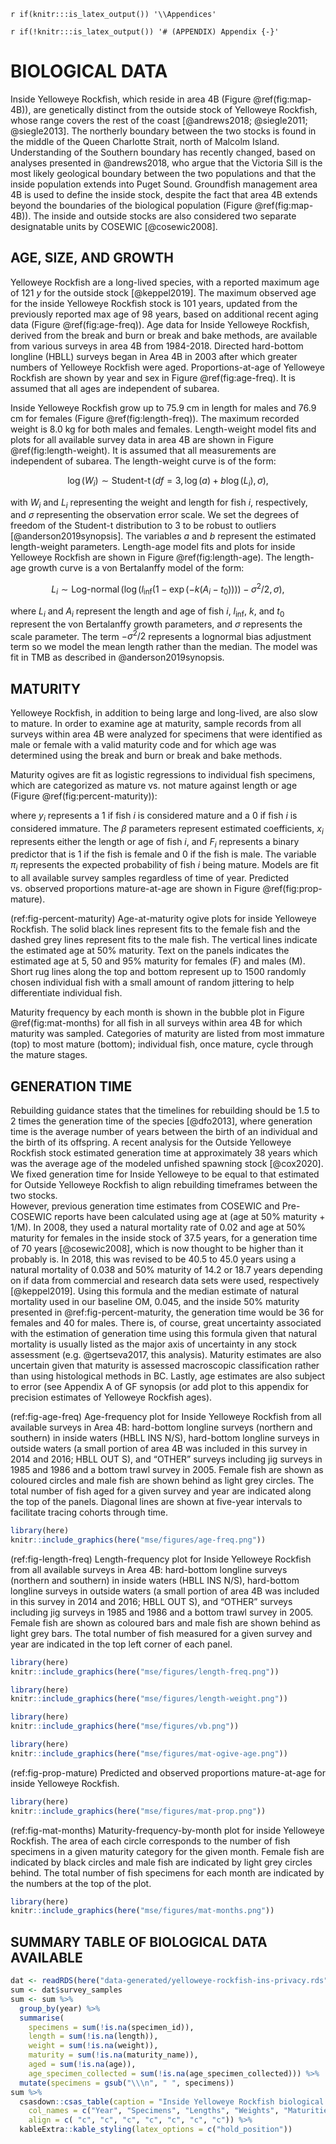 \clearpage

`r if(knitr:::is_latex_output()) '\\Appendices'`

`r if(!knitr:::is_latex_output()) '# (APPENDIX) Appendix {-}'`

# BIOLOGICAL DATA {#app:biological-data}

Inside Yelloweye Rockfish, which reside in area 4B (Figure \@ref(fig:map-4B)), are genetically distinct from the outside stock of Yelloweye Rockfish, whose range covers the rest of the coast [@andrews2018; @siegle2011; @siegle2013]. The northerly boundary between the two stocks is found in the middle of the Queen Charlotte Strait, north of Malcolm Island. Understanding of the Southern boundary has recently changed, based on analyses presented in @andrews2018, who argue that the Victoria Sill is the most likely geological boundary between the two populations and that the inside population extends into Puget Sound. Groundfish management area 4B is used to define the inside stock, despite the fact that area 4B extends beyond the boundaries of the biological population (Figure \@ref(fig:map-4B)). The inside and outside stocks are also considered two separate designatable units by COSEWIC [@cosewic2008].

## AGE, SIZE, AND GROWTH {#sec:growth}

Yelloweye Rockfish are a long-lived species, with a reported maximum age of 121 *y* for the outside stock [@keppel2019]. The maximum observed age for the inside Yelloweye Rockfish stock is 101 years, updated from the previously reported max age of 98 years, based on additional recent aging data (Figure \@ref(fig:age-freq)). 
Age data for Inside Yelloweye Rockfish, derived from the break and burn or break and bake methods, are available from various surveys in area 4B from 1984-2018.
Directed hard-bottom longline (HBLL) surveys began in Area 4B in 2003 after which greater numbers of Yelloweye Rockfish were aged.
Proportions-at-age of Yelloweye Rockfish are shown by year and sex in Figure \@ref(fig:age-freq). It is assumed that all ages are independent of subarea.

Inside Yelloweye Rockfish grow up to 75.9 cm in length for males and 76.9 cm for females (Figure \@ref(fig:length-freq)). The maximum recorded weight is 8.0 kg for both males and females. Length-weight model fits and plots for all available survey data in area 4B are shown in Figure \@ref(fig:length-weight). It is assumed that all measurements are independent of subarea. The length-weight curve is of the form:

$$
\log (W_i) \sim \operatorname{Student-t}(df = 3, \log(a) + b \log(L_i), \sigma),
$$

with $W_i$ and $L_i$ representing the weight and length for fish $i$, respectively, and $\sigma$ representing the observation error scale.
We set the degrees of freedom of the Student-t distribution to 3 to be robust to outliers [@anderson2019synopsis].
The variables $a$ and $b$ represent the estimated length-weight parameters.
Length-age model fits and plots for inside Yelloweye Rockfish are shown in Figure \@ref(fig:length-age). The length-age growth curve is a von Bertalanffy model of the form:

$$
L_i \sim \operatorname{Log-normal}
\left( \log(l_\mathrm{inf} (1 - \exp(-k (A_i - t_0)))) -
\sigma^2 / 2, \sigma \right),
$$

where $L_i$ and $A_i$ represent the length and age of fish $i$, $l_\mathrm{inf}$, $k$, and $t_0$ represent the von Bertalanffy growth parameters, and $\sigma$ represents the scale parameter. The term $- \sigma^2 /2$ represents a 
lognormal bias adjustment term so we model the mean length rather than the median.
The model was fit in TMB as described in @anderson2019synopsis.

## MATURITY {#sec:maturity}

Yelloweye Rockfish, in addition to being large and long-lived, are also slow to mature. In order to examine age at maturity, sample records from all surveys within area 4B were analyzed for specimens that were identified as male or female with a valid maturity code and for which age was determined using the break and burn or break and bake methods. 

Maturity ogives are fit as logistic regressions to individual fish specimens, which are categorized as mature vs. not mature against length or age (Figure \@ref(fig:percent-maturity)):

\begin{align}
y_i &\sim \mathrm{Binomial}(\pi_i)\\
\mathrm{logit} \left( \pi_i \right) &= \beta_0 + \beta_1 x_i + \beta_2 F_i
\end{align}

where $y_i$ represents a 1 if fish $i$ is considered mature and a 0 if fish $i$
is considered immature. The $\beta$ parameters represent estimated coefficients,
$x_i$ represents either the length or age of fish $i$, and $F_i$ represents
a binary predictor that is 1 if the fish is female and 0 if the fish is male.
The variable $\pi_i$ represents the expected probability of fish $i$ being
mature. Models are fit to all available survey samples regardless of time of
year. Predicted vs. observed proportions mature-at-age are shown in Figure \@ref(fig:prop-mature).

(ref:fig-percent-maturity) Age-at-maturity ogive plots for inside Yelloweye Rockfish. The solid black lines represent fits to the female fish and the dashed grey lines represent fits to the male fish. The vertical lines indicate the estimated age at 50% maturity. Text on the panels indicates the estimated age at 5, 50 and 95% maturity for females (F) and males (M). Short rug lines along the top and bottom represent up to 1500 randomly chosen individual fish with a small amount of random jittering to help differentiate individual fish.

Maturity frequency by each month is shown in the bubble plot in Figure \@ref(fig:mat-months) for all fish in all surveys within area 4B for which maturity was sampled. Categories of maturity are listed from most immature (top) to most mature (bottom); individual fish, once mature, cycle through the mature stages.

## GENERATION TIME {#sec:generation}

Rebuilding guidance states that the timelines for rebuilding should be 1.5 to 2 times the generation time of the species [@dfo2013], where generation time is the average number of years between the birth of an individual and the birth of its offspring. 
A recent analysis for the Outside Yelloweye Rockfish stock estimated generation time at approximately 38 years which was the average age of the modeled unfished spawning stock [@cox2020]. 
We fixed generation time for Inside Yelloweye to be equal to that estimated for Outside Yelloweye Rockfish to align rebuilding timeframes between the two stocks.  
However, previous generation time estimates from COSEWIC and Pre-COSEWIC reports have been calculated using age at (age at 50% maturity + 1/M). 
In 2008, they used a natural mortality rate of 0.02 and age at 50% maturity for females in the inside stock of 37.5 years, for a generation time of 70 years [@cosewic2008], which is now thought to be higher than it probably is. 
In 2018, this was revised to be 40.5 to 45.0 years using a natural mortality of 0.038 and 50% maturity of 14.2 or 18.7 years depending on if data from commercial and research data sets were used, respectively [@keppel2019]. 
Using this formula and the median estimate of natural mortality used in our baseline OM, 0.045, and the inside 50% maturity presented in @ref:fig-percent-maturity, the generation time would be 36 for females and 40 for males. 
There is, of course, great uncertainty associated with the estimation of generation time using this formula given that natural mortality is usually listed as the major axis of uncertainty in any stock assessment (e.g. @gertseva2017, this analysis). 
Maturity estimates are also uncertain given that maturity is assessed macroscopic classification rather than using histological methods in BC. 
Lastly, age estimates are also subject to error (see Appendix A of GF synopsis (or add plot to this appendix for precision estimates of Yelloweye Rockfish ages).






\clearpage

(ref:fig-age-freq) Age-frequency plot for Inside Yelloweye Rockfish from all available surveys in Area 4B: hard-bottom 
longline surveys (northern and southern) in inside waters (HBLL INS N/S), hard-bottom longline surveys in outside waters (a small portion of area 4B was included in this survey in 2014 and 2016; HBLL OUT S), and "OTHER" surveys including jig surveys in 1985 and 1986 and a bottom trawl survey in 2005. 
Female fish are shown as coloured circles and male fish are shown behind as light grey
circles. The total number of fish aged for a given survey and year are indicated
along the top of the panels. Diagonal lines are shown at five-year intervals to
facilitate tracing cohorts through time.


```r
library(here)
knitr::include_graphics(here("mse/figures/age-freq.png"))
```

(ref:fig-length-freq) Length-frequency plot for Inside Yelloweye Rockfish from all available surveys in Area 4B: hard-bottom 
longline surveys (northern and southern) in inside waters (HBLL INS N/S), hard-bottom longline surveys in outside waters (a small portion of area 4B was included in this survey in 2014 and 2016; HBLL OUT S), and "OTHER" surveys including jig surveys in 1985 and 1986 and a bottom trawl survey in 2005. Female fish are shown as coloured bars and male fish are shown behind as light grey bars. The total number of fish measured for a given survey and year are indicated in the top left corner of each panel.


```r
library(here)
knitr::include_graphics(here("mse/figures/length-freq.png"))
```

```r
library(here)
knitr::include_graphics(here("mse/figures/length-weight.png"))
```

```r
library(here)
knitr::include_graphics(here("mse/figures/vb.png"))
```

```r
library(here)
knitr::include_graphics(here("mse/figures/mat-ogive-age.png"))
```

(ref:fig-prop-mature) Predicted and observed proportions mature-at-age for inside Yelloweye Rockfish.

```r
library(here)
knitr::include_graphics(here("mse/figures/mat-prop.png"))
```

(ref:fig-mat-months)   Maturity-frequency-by-month plot for inside Yelloweye Rockfish. The area of each circle corresponds to the number of fish specimens in a given maturity category for the given month. Female fish are indicated by black circles and male fish are indicated by light grey circles behind. The total number of fish specimens for each month are indicated by the numbers at the top of the plot.

```r
library(here)
knitr::include_graphics(here("mse/figures/mat-months.png"))
```

\clearpage

## SUMMARY TABLE OF BIOLOGICAL DATA AVAILABLE

```r
dat <- readRDS(here("data-generated/yelloweye-rockfish-ins-privacy.rds"))
sum <- dat$survey_samples  
sum <- sum %>%
  group_by(year) %>%
  summarise(
    specimens = sum(!is.na(specimen_id)),
    length = sum(!is.na(length)),
    weight = sum(!is.na(weight)),
    maturity = sum(!is.na(maturity_name)),
    aged = sum(!is.na(age)),
    age_specimen_collected = sum(!is.na(age_specimen_collected))) %>%
  mutate(specimens = gsub("\\\n", " ", specimens))
sum %>%
  csasdown::csas_table(caption = "Inside Yelloweye Rockfish biological data.",
    col_names = c("Year", "Specimens", "Lengths", "Weights", "Maturities", "Ages", "Age specimen collected"),
    align = c( "c", "c", "c", "c", "c", "c", "c")) %>%
  kableExtra::kable_styling(latex_options = c("hold_position"))
```

\clearpage
